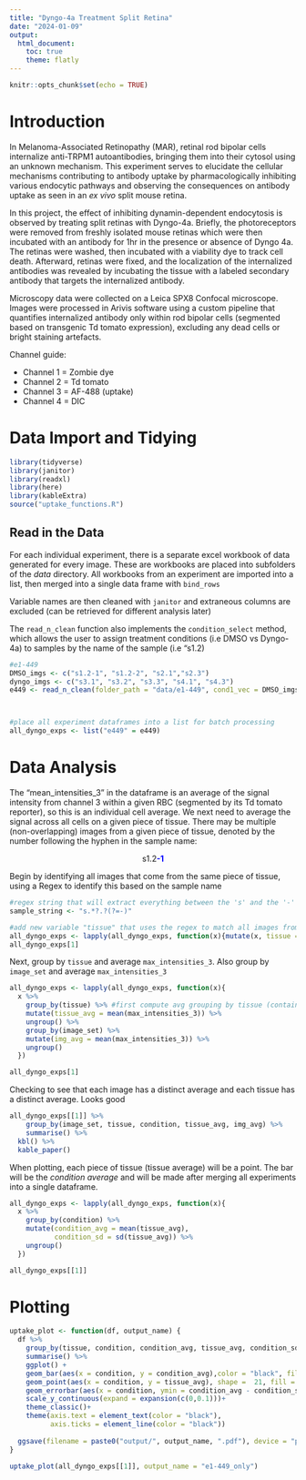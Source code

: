 ```yaml
---
title: "Dyngo-4a Treatment Split Retina"
date: "2024-01-09"
output:
  html_document:
    toc: true
    theme: flatly 
---
```


```r
knitr::opts_chunk$set(echo = TRUE)
```

# Introduction

In Melanoma-Associated Retinopathy (MAR), retinal rod bipolar cells internalize anti-TRPM1 autoantibodies, bringing them into their cytosol using an unknown mechanism. This experiment serves to elucidate the cellular mechanisms contributing to antibody uptake by pharmacologically inhibiting various endocytic pathways and observing the consequences on antibody uptake as seen in an *ex vivo* split mouse retina.

In this project, the effect of inhibiting dynamin-dependent endocytosis is observed by treating split retinas with Dyngo-4a. Briefly, the photoreceptors were removed from freshly isolated mouse retinas which were then incubated with an antibody for 1hr in the presence or absence of Dyngo 4a. The retinas were washed, then incubated with a viability dye to track cell death. Afterward, retinas were fixed, and the localization of the internalized antibodies was revealed by incubating the tissue with a labeled secondary antibody that targets the internalized antibody. 

Microscopy data were collected on a Leica SPX8 Confocal microscope. Images were processed in Arivis software using a custom pipeline that quantifies internalized antibody only within rod bipolar cells (segmented based on transgenic Td tomato expression), excluding any dead cells or bright staining artefacts. 

Channel guide:

  - Channel 1 = Zombie dye
  - Channel 2 = Td tomato
  - Channel 3 = AF-488 (uptake)
  - Channel 4 = DIC

# Data Import and Tidying
```r
library(tidyverse)
library(janitor)
library(readxl)
library(here)
library(kableExtra)
source("uptake_functions.R")
```


## Read in the Data

For each individual experiment, there is a separate excel workbook of data generated for every image. These are workbooks are placed into subfolders of the *data* directory. All workbooks from an experiment are imported into a list, then merged into a single data frame with `bind_rows`

Variable names are then cleaned with `janitor` and extraneous columns are excluded (can be retrieved for different analysis later)

The `read_n_clean` function also implements the `condition_select` method, which allows the user to assign treatment conditions (i.e DMSO vs Dyngo-4a) to samples by the name of the sample (i.e "s1.2)
```r
#e1-449
DMSO_imgs <- c("s1.2-1", "s1.2-2", "s2.1","s2.3")
dyngo_imgs <- c("s3.1", "s3.2", "s3.3", "s4.1", "s4.3")
e449 <- read_n_clean(folder_path = "data/e1-449", cond1_vec = DMSO_imgs, cond2_vec = dyngo_imgs, cond1_title = "DMSO", cond2_title = "Dyngo-4a")



#place all experiment dataframes into a list for batch processing
all_dyngo_exps <- list("e449" = e449)
```


# Data Analysis

The "mean_intensities_3" in the dataframe is an average of the signal intensity from channel 3 within a given RBC (segmented by its Td tomato reporter), so this is an individual cell average. We next need to average the signal across all cells on a given piece of tissue. There may be multiple (non-overlapping) images from a given piece of tissue, denoted by the number following the hyphen in the sample name:

<p style="text-align: center;">s1.2<span style="color:blue">**-1**</span></p>

Begin by identifying all images that come from the same piece of tissue, using a Regex to identify this based on the sample name
```r
#regex string that will extract everything between the 's' and the '-' in the sample name
sample_string <- "s.*?.?(?=-)"

#add new variable "tissue" that uses the regex to match all images from the same piece of tissue
all_dyngo_exps <- lapply(all_dyngo_exps, function(x){mutate(x, tissue = str_extract(x$image_set, pattern = sample_string),.after = 1)})
all_dyngo_exps[1]
```
Next, group by `tissue` and average `max_intensities_3`. Also group by `image_set` and average `max_intensities_3`
```r
all_dyngo_exps <- lapply(all_dyngo_exps, function(x){
  x %>%   
    group_by(tissue) %>% #first compute avg grouping by tissue (contains multiple images)
    mutate(tissue_avg = mean(max_intensities_3)) %>% 
    ungroup() %>% 
    group_by(image_set) %>% 
    mutate(img_avg = mean(max_intensities_3)) %>% 
    ungroup()
  })

all_dyngo_exps[1]
```

Checking to see that each image has a distinct average and each tissue has a distinct average. Looks good
```r
all_dyngo_exps[[1]] %>%
    group_by(image_set, tissue, condition, tissue_avg, img_avg) %>% 
    summarise() %>% 
  kbl() %>% 
  kable_paper()
```


When plotting, each piece of tissue (tissue average) will be a point. The bar will be the *condition average* and will be made after merging all experiments into a single dataframe. 
```r
all_dyngo_exps <- lapply(all_dyngo_exps, function(x){
  x %>%   
    group_by(condition) %>% 
    mutate(condition_avg = mean(tissue_avg),
           condition_sd = sd(tissue_avg)) %>% 
    ungroup()
  })

all_dyngo_exps[[1]]
```

# Plotting

```r
uptake_plot <- function(df, output_name) {
  df %>% 
    group_by(tissue, condition, condition_avg, tissue_avg, condition_sd) %>% #trimming the enormous data down to summary level for faster plotting
    summarise() %>% 
    ggplot() +
    geom_bar(aes(x = condition, y = condition_avg),color = "black", fill = "grey", position = "dodge", stat = "identity")+
    geom_point(aes(x = condition, y = tissue_avg), shape =  21, fill = "#D24545", alpha = 0.8, position = "jitter")+
    geom_errorbar(aes(x = condition, ymin = condition_avg - condition_sd, ymax = condition_avg + condition_sd ), position = "dodge", width = 0.2)+
    scale_y_continuous(expand = expansion(c(0,0.1)))+
    theme_classic()+ 
    theme(axis.text = element_text(color = "black"),
          axis.ticks = element_line(color = "black"))
  
  ggsave(filename = paste0("output/", output_name, ".pdf"), device = "pdf", dpi = 300, height = 7, width = 5, scale = 0.8)
}

uptake_plot(all_dyngo_exps[[1]], output_name = "e1-449_only")


```

